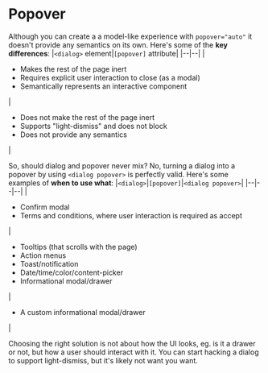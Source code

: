 # Popover

Although you can create a a model-like experience with `popover="auto"` it doesn't provide any semantics on its own. Here's some of the **key differences**: 
|`<dialog>` element|`[popover]` attribute|
|--|--|
|<ul><li>Makes the rest of the page inert</li><li>Requires explicit user interaction to close (as a modal)</li><li>Semantically represents an interactive component</li></ul>|<ul><li>Does not make the rest of the page inert</li><li>Supports "light-dismiss" and does not block</li><li>Does not provide any semantics</li></ul>|

So, should dialog and popover never mix? No, turning a dialog into a popover by using `<dialog popover>` is perfectly valid. Here's some examples of **when to use what**:
|`<dialog>`|`[popover]`|`<dialog popover>`|
|--|--|--|
|<ul><li>Confirm modal</li><li>Terms and conditions, where user interaction is required as accept</li></ul>|<ul><li>Tooltips (that scrolls with the page)</li><li>Action menus</li><li>Toast/notification</li><li>Date/time/color/content-picker</li><li>Informational modal/drawer</li></ul>|<ul><li>A custom informational modal/drawer</li></ul>|

Choosing the right solution is not about how the UI looks, eg. is it a drawer or not, but how a user should interact with it. You can start hacking a dialog to support light-dismiss, but it's likely not want you want.

